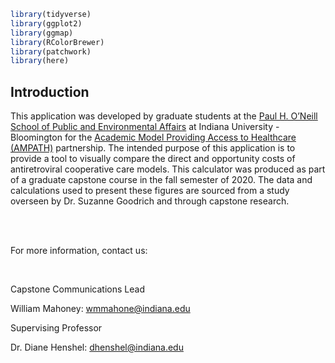
<html lang="en">
```r
library(tidyverse)
library(ggplot2)
library(ggmap)
library(RColorBrewer)
library(patchwork)
library(here)
```
<head>
</head>
<body>
<h2>Introduction</h2>
<p>This application was developed by graduate students at the <a href="https://oneill.indiana.edu">Paul H. O'Neill School of Public and Environmental Affairs</a> at Indiana University - Bloomington for the <a href="https://www.ampathkenya.org/">Academic Model Providing Access to Healthcare (AMPATH)</a> partnership. The intended purpose of this application is to provide a tool to visually compare the direct and opportunity costs of antiretroviral cooperative care models. This calculator was produced as part of a graduate capstone course in the fall semester of 2020. The data and calculations used to present these figures are sourced from a study overseen by Dr. Suzanne Goodrich and through capstone research.</p>
<br>
<br>
<p>For more information, contact us:</p>
<br>
<p>Capstone Communications Lead</p>
<p>William Mahoney: <a href="mailto:wmmahone@indiana.edu">wmmahone@indiana.edu</a></p>
<p>Supervising Professor</p>
<p>Dr. Diane Henshel: <a href="mailto:dhenshel@indiana.edu">dhenshel@indiana.edu</a></p>
</body>
</html>
